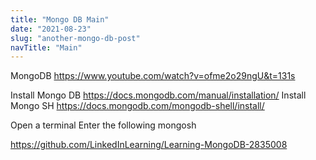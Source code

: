 ```yaml
---
title: "Mongo DB Main"
date: "2021-08-23"
slug: "another-mongo-db-post"
navTitle: "Main"
---
```


MongoDB
https://www.youtube.com/watch?v=ofme2o29ngU&t=131s

Install Mongo DB https://docs.mongodb.com/manual/installation/
Install Mongo SH https://docs.mongodb.com/mongodb-shell/install/

Open a terminal
Enter the following
mongosh

https://github.com/LinkedInLearning/Learning-MongoDB-2835008

